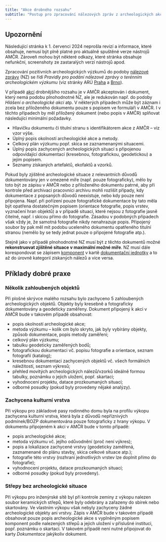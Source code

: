```yaml
---
title: "Akce drobného rozsahu"
subtitle: "Postup pro zpracování nálezových zpráv z archeologických akcí drobného rozsahu"
---
```


::: {.callout-important}

## Upozornění

Následující stránka k 1. červenci 2024 neprošla revizí a informace, které obsahuje, nemusí být plně platné pro aktuálně spuštěné verze nástrojů AMČR.
Zároveň mohou být některé odkazy, které stránka obsahuje nefunkční, screenshoty ze zastaralých verzí nástrojů apod.  

:::

Zpracování pozitivních archeologických výzkumů do podoby [nálezové zprávy](pojmy.qmd#nálezová-zpráva) (NZ) se řídí *Pravidly pro podání nálezové zprávy o terénním archeologickém výzkumu* (viz stránky ARÚ [Praha](https://www.arup.cas.cz/wp-content/uploads/2020/05/pravidla_NZ_obecna_191009.pdf){.external} a [Brno](https://arub.cz/wp-content/uploads/Pravidla-pro-podani-nalezove-zpravy-o-terennim-archeologickem-vyzkumu_3_2020.pdf){.external}).

V případě [akcí](pojmy.qmd#akce) drobnějšího rozsahu je v AMČR akceptován i dokument, který nemá podobu plnohodnotné NZ, ale je redukován např. do podoby *Hlášení o archeologické akci* atp.
V některých případech může být záznam i zcela bez přiloženého dokumentu pouze s popisem ve formuláři v AMČR.
I v těchto případech by měl přiložený dokument (nebo popis v AMČR) splňovat následující minimální požadavky.

- Hlavičku dokumentu či titulní stranu s identifikátorem akce z AMČR -- viz vzor výše.
- Úplný popis okolností archeologické akce a metody.
- Celkový plán výzkumu popř. skica se zaznamenanými situacemi.
- Úplný popis zachycených archeologických situací s připojenou odpovídající dokumentací (kresebnou, fotografickou, geodetickou) a jejím popisem.
- Seznamy získaných artefaktů, ekofaktů a vzorků.

Pokud byly zjištěné archeologické situace z relevantních důvodů dokumentovány jen v omezené míře (např. pouze fotograficky), mělo by toto být ze zápisu v AMČR nebo z přiloženého dokumentu patrné, aby při kontrole před archivací pracovníci archivu mohli rozlišit případy, kdy dokumentace z popsaných důvodů neexistuje, nebo kdy pouze není připojena.
Např. při pořízení pouze fotografické dokumentace by tato měla být opatřena dostatečným popisem (orientace fotografie, popis vrstev, vyznačení hran objektů) a v případě situací, které nejsou z fotografie jasně čitelné, např. i skicou přímo do fotografie.
Zásadou v podobných případech však vždy je, že samotná fotografie nikdy nenahrazuje popis.
Připojený soubor by pak měl mít podobu uceleného dokumentu opatřeného titulní stranou (nemělo by se tedy jednat pouze o připojené fotografie atp.).

Stejně jako v případě plnohodnotné NZ musí být z těchto dokumentů možné **rekonstruovat zjištěné situace v maximální možné míře**.
NZ musí dále korespondovat se zápisem [komponent](pojmy.qmd#komponenty) v kartě [dokumentační jednotky](pojmy.qmd#dokumentační-jednotky) a to až do úrovně kategorií získaných nálezů a vice versa.

## Příklady dobré praxe

### Několik zahloubených objektů

Při plošné skrývce malého rozsahu bylo zachyceno 5 zahloubených archeologických objektů.
Objekty byly kresebně a fotograficky dokumentovány a geodeticky zaměřeny.
Dokument připojený k akci v AMČR bude v takovém případě obsahovat:

- popis okolností archeologické akce;
- metoda výzkumu -- kolik cm bylo skryto, jak byly vybírány objekty, způsob dokumentace, popis metody zaměření;
- celkový plán výzkumu;
- tabulku geodeticky zaměřených bodů;
- fotografickou dokumentaci vč. popisu fotografie a orientace, seznam fotografií (katalog);
- kresebnou dokumentaci zachycených objektů vč. všech formálních náležitostí, seznam výkresů;
- přehled movitých archeologických nálezů/vzorků ideálně formou tabulky, poznámku o jejich uložení, popř. skartaci;
- vyhodnocení projektu, datace prozkoumaných situací;
- odborné posudky (pokud byly provedeny nějaké analýzy).

### Zachycena kulturní vrstva

Při výkopu pro základové pasy rodinného domu byla na profilu výkopu zachycena kulturní vrstva, která byla z důvodů nepříznivých podmínek/BOZP dokumentována pouze fotograficky z hrany výkopu.
V dokumentu připojeném k akci v AMČR bude v tomto případě:

- popis archeologické akce;
- metoda výzkumu vč. jejího odůvodnění (proč není výkres);
- popis a lokalizace zachycené vrstvy (geodeticky zaměřená, zaznamenané do plánu stavby, skica celkové situace atp.);
- fotografie této vrstvy (rozhraní jednotlivých vrstev lze doplnit přímo do fotografie);
- vyhodnocení projektu, datace prozkoumaných situací;
- odborné posudky (pokud byly provedeny).

### Střepy bez archeologické situace

Při výkopu pro inženýrské sítě byl při kontrole zeminy z výkopu nalezen soubor keramických střepů, které byly odebrány a zařazeny do sbírek nebo skartovány.
Ve vlastním výkopu však nebyly zachyceny žádné archeologické objekty ani vrstvy.
Zápis v AMČR bude v takovém případě obsahovat pouze popis archeologické akce s vyplněným popisem komponent podle nalezených střepů a jejich uložení v příslušné instituci, popř. poznámku o skartaci.
V takovém případě není nutné připojovat do karty *Dokumentace* jakýkoliv dokument.
